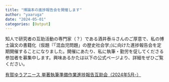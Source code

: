 ```yaml
---
title: "博論本の進捗報告会を開催します"
author: "yaaruga"
date: "2024-05-01"
categories: [Output]
---
```


知人で研究者の互助活動の専門家（？）である酒井泰斗さんのご厚意で、私の博士論文の書籍化（仮題『「混血児問題」の歴史社会学』)に向けた進捗報告会を定期開催することになりました。開催にあたり、私に執筆・勤労を促してくださる参加者を募集中します。興味あるかたは以下の公式ページより、詳細をぜひご覧ください。

[有賀ゆうアニース 単著執筆準備作業進捗報告互助会（2024年5月-）](https://socio-logic.jp/pr/2024_ArugaYu.php)
